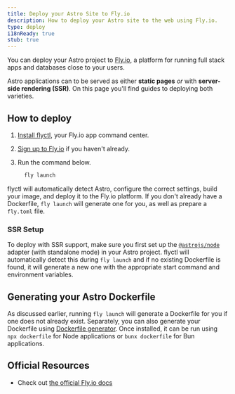 ```yaml
---
title: Deploy your Astro Site to Fly.io
description: How to deploy your Astro site to the web using Fly.io.
type: deploy
i18nReady: true
stub: true
---
```


You can deploy your Astro project to [Fly.io](https://fly.io/), a platform for running full stack apps and databases close to your users.

Astro applications can to be served as either **static pages** _or_ with **server-side rendering (SSR)**. On this page you'll find guides to deploying both varieties.

## How to deploy

1. [Install flyctl](https://fly.io/docs/hands-on/install-flyctl/), your Fly.io app command center.
2. [Sign up to Fly.io](https://fly.io/docs/getting-started/log-in-to-fly/#first-time-or-no-fly-account-sign-up-for-fly) if you haven't already.
3. Run the command below.

    ```bash
      fly launch
    ```

flyctl will automatically detect Astro, configure the correct settings, build your image, and deploy it to the Fly.io platform. If you don't already have a Dockerfile, `fly launch` will generate one for you, as well as prepare a `fly.toml` file.

### SSR Setup

To deploy with SSR support, make sure you first set up the [`@astrojs/node`](/en/guides/integrations-guide/node/) adapter (with standalone mode) in your Astro project. flyctl will automatically detect this during `fly launch` and if no existing Dockerfile is found, it will generate a new one with the appropriate start command and environment variables.

## Generating your Astro Dockerfile

As discussed earlier, running `fly launch` will generate a Dockerfile for you if one does not already exist. Separately, you can also generate your Dockerfile using [Dockerfile generator](https://www.npmjs.com/package/@flydotio/dockerfile). Once installed, it can be run using `npx dockerfile` for Node applications or `bunx dockerfile` for Bun applications.

## Official Resources

- Check out [the official Fly.io docs](https://fly.io/docs/js/frameworks/astro/)
